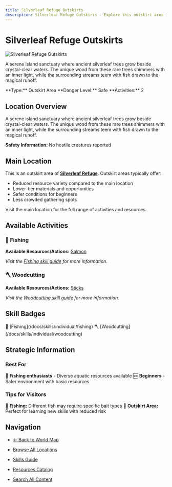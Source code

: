 ```yaml
---
title: Silverleaf Refuge Outskirts
description: Silverleaf Refuge Outskirts - Explore this outskirt area in Stepcraft
---
```


# Silverleaf Refuge Outskirts

<div className="flex items-start gap-6 mb-8">
  <div className="flex-shrink-0">
    <img src="/assets/locations/silverleaf_refuge.png" alt="Silverleaf Refuge Outskirts" className="w-32 h-32 border rounded-lg object-cover" />
  </div>
  <div className="flex-1">
    <div className="space-y-3">
      <p className="text-lg text-muted-foreground">A serene island sanctuary where ancient silverleaf trees grow beside crystal-clear waters. The unique wood from these rare trees shimmers with an inner light, while the surrounding streams teem with fish drawn to the magical runoff.</p>
      <div className="flex flex-wrap gap-4 text-sm">
        <span className="px-3 py-1 bg-blue-100 dark:bg-blue-900 rounded-md">
          **Type:** Outskirt Area
        </span>
        <span className="px-3 py-1 bg-green-100 dark:bg-green-900 rounded-md">
          **Danger Level:** Safe
        </span>
        <span className="px-3 py-1 bg-purple-100 dark:bg-purple-900 rounded-md">
          **Activities:** 2
        </span>
      </div>
    </div>
  </div>
</div>

## Location Overview

A serene island sanctuary where ancient silverleaf trees grow beside crystal-clear waters. The unique wood from these rare trees shimmers with an inner light, while the surrounding streams teem with fish drawn to the magical runoff.

**Safety Information:** No hostile creatures reported


## Main Location

This is an outskirt area of **[Silverleaf Refuge](/docs/map/individual/silverleaf_refuge)**. Outskirt areas typically offer:
- Reduced resource variety compared to the main location
- Lower-tier materials and opportunities
- Safer conditions for beginners
- Less crowded gathering spots

Visit the main location for the full range of activities and resources.


## Available Activities


### 🎣 Fishing

**Available Resources/Actions:** [Salmon](/docs/resources/individual/salmon)

*Visit the [Fishing skill guide](/docs/skills/individual/fishing) for more information.*

### 🪓 Woodcutting

**Available Resources/Actions:** [Sticks](/docs/resources/individual/sticks)

*Visit the [Woodcutting skill guide](/docs/skills/individual/woodcutting) for more information.*


## Skill Badges

<div className="flex flex-wrap gap-2 my-4">
  <span className="inline-flex items-center gap-1 px-3 py-1 bg-blue-100 dark:bg-blue-900 rounded-full text-sm">
    🎣 [Fishing](/docs/skills/individual/fishing)
  </span>
  <span className="inline-flex items-center gap-1 px-3 py-1 bg-green-100 dark:bg-green-900 rounded-full text-sm">
    🪓 [Woodcutting](/docs/skills/individual/woodcutting)
  </span>
</div>



## Strategic Information

### Best For
🎣 **Fishing enthusiasts** - Diverse aquatic resources available
🆕 **Beginners** - Safer environment with basic resources

### Tips for Visitors
🎣 **Fishing:** Different fish may require specific bait types
🌟 **Outskirt Area:** Perfect for learning new skills with reduced risk

## Navigation

- [← Back to World Map](/docs/map)
- [Browse All Locations](/docs/map/individual)
- [Skills Guide](/docs/skills)
- [Resources Catalog](/docs/resources)

- [Search All Content](/search)
